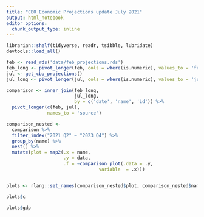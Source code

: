 ```yaml
---
title: "CBO Economic Projections update July 2021"
output: html_notebook
editor_options: 
  chunk_output_type: inline
---
```


```r
librarian::shelf(tidyverse, readr, tsibble, lubridate)
devtools::load_all()
```

```r
feb <- read_rds('data/feb_projections.rds')
feb_long <- pivot_longer(feb, cols = where(is.numeric), values_to = 'feb')
jul <- get_cbo_projections()
jul_long <- pivot_longer(jul, cols = where(is.numeric), values_to = 'jul')
```

```r
comparison <- inner_join(feb_long,
                         jul_long,
                         by = c('date', 'name', 'id')) %>%
  pivot_longer(c(feb, jul),
               names_to = 'source') 

comparison_nested <-
  comparison %>%
  filter_index("2021 Q2" ~ "2023 Q4") %>% 
  group_by(name) %>%
  nest() %>%
  mutate(plot = map2(.x = name,
                     .y = data,
                     .f = ~comparison_plot(.data = .y,
                                  variable  = .x)))


plots <- rlang::set_names(comparison_nested$plot, comparison_nested$name)
```

```r
plots$c
```

```r
plots$gdp
```

